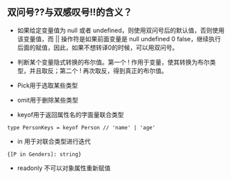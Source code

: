 ## 双问号??与双感叹号!!的含义？

* 如果给定变量值为 null 或者 undefined，则使用双问号后的默认值，否则使用该变量值，而
|| 操作符是如果前面变量是 null undefined 0 false，继续执行后面的赋值，因此，如果不想转译0的时候，可以用双问号。
* 判断某个变量隐式转换的布尔值。第一个 ! 作用于变量，使其转换为布尔类型，并且取反；第二个 ! 再次取反，得到真正的布尔值。

* Pick用于选取某些类型
* omit用于删除某些类型
* keyof用于返回属性名的字面量联合类型
```
type PersonKeys = keyof Person // 'name' | 'age'
```
* in 用于对联合类型进行迭代
```
{[P in Genders]: string}
```
* readonly 不可以对象属性重新赋值